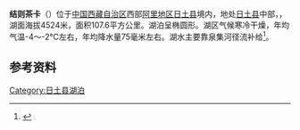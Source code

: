 {{ViewTibetanScript}}
{{Infobox_lake
 |湖泊名稱 =结则茶卡
 |湖泊照片 = Satellite pictures of Jiezechaka - STS001-012-0363.jpg
 |湖泊照片標題 = 结则茶卡卫星照片，摄于上世纪80年代
 |測深圖 =
 |測深圖標題 =
 |湖泊所在地 = [[中国|中国]][[西藏|西藏]]
 |座標 = {{coord |33|57|N|80|54|E|display=inline,title|scale:500000_type:waterbody_region:CN}}
 |湖泊類別 = [[咸水湖|咸水湖]]
 |流入 =
 |流出 = 
 |集水區面積 = 2488平方公里
 |集水區國家 =
 |湖泊長度 =16.1公里
 |湖泊闊度 = 最大9.2公里<br />平均6.68公里
 |湖泊面積 =107.6平方公里
 |平均深度 = 
 |最深深度 = 
 |水體體積 = 
 |湖水停留時間 =
 |湖岸線長度 =44公里
 |海拔高度 = 4524米
 |湖中島嶼 =
 |湖邊城鎮 =
}}
{{Location map
 |China Tibet Ngari
 |mark=<!--dot-->Blue pog.svg
 |lat_deg=31|lat_min=34|lat_sec =
 |lon_deg=80|lon_min=54|lon_sec =
 |caption=结则茶卡在[[西藏|西藏]]的位置。
 |position=right
 |width=350
 |float=right
}}
'''结则茶卡'''（{{bo|z=སྐྱེས་རྩེ་ཚྭ་ཁ|w=skyes rtse tshwa kha|t=Kyetsé Tsakha}}）位于[[中国|中国]][[西藏自治区|西藏自治区]]西部[[阿里地区|阿里地区]][[日土县|日土县]]境内，地处[[日土县|日土县]]中部，，湖面海拔4524米，面积107.6平方公里。湖泊呈椭圆形。湖区气候寒冷干燥，年均气温-4～-2℃左右，年均降水量75毫米左右。湖水主要靠泉集河径流补给<ref>{{cite book zh |author=王苏民 窦鸿身 |title=中国湖泊志 |format=M |edition=1 |location=北京 |publisher=科学出版社 |date=1998|pages=416|id= ISBN 7-03-006706-1}}</ref>。
==参考资料==
{{Reflist}}

[[Category:日土县湖泊|Category:日土县湖泊]]